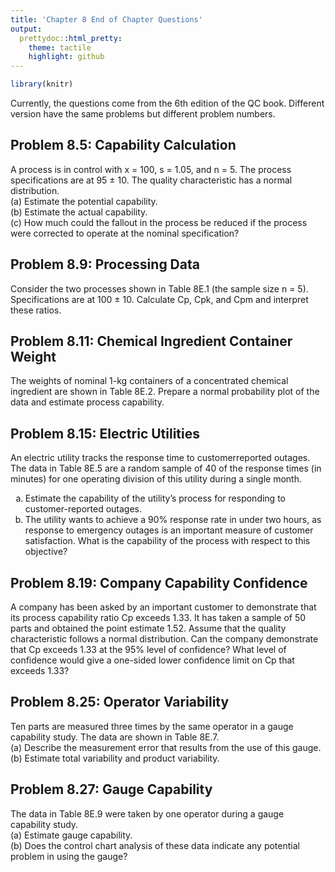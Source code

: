 ```yaml
---
title: 'Chapter 8 End of Chapter Questions'
output:
  prettydoc::html_pretty:
    theme: tactile
    highlight: github
---
```



```r
library(knitr)
```

Currently, the questions come from the 6th edition of the QC book. Different version have the same problems but different problem numbers.  

## Problem 8.5: Capability Calculation

A process is in control with x = 100, s = 1.05, and n = 5. The process specifications are at 95 ± 10. The quality characteristic has a normal distribution.  
(a) Estimate the potential capability.  
(b) Estimate the actual capability.  
(c) How much could the fallout in the process be reduced if the process were corrected to operate at the nominal specification?  


  
## Problem 8.9: Processing Data
  
  
Consider the two processes shown in Table 8E.1 (the
sample size n = 5). Specifications are at 100 ± 10. Calculate Cp, Cpk, and Cpm and interpret these ratios.  


  
## Problem 8.11: Chemical Ingredient Container Weight
  
The weights of nominal 1-kg containers of a concentrated chemical ingredient are shown in Table 8E.2. Prepare a normal probability plot of the data and estimate process capability.

  
  
## Problem 8.15: Electric Utilities

An electric utility tracks the response time to customerreported outages. The data in Table 8E.5 are a random sample of 40 of the response times (in minutes) for one operating division of this utility during a single month.  
  
(a) Estimate the capability of the utility’s process for responding to customer-reported outages.  
(b) The utility wants to achieve a 90% response rate in under two hours, as response to emergency outages is an important measure of customer satisfaction. What is the capability of the process with respect to this objective?  


  
## Problem 8.19: Company Capability Confidence

  
  
A company has been asked by an important customer to demonstrate that its process capability ratio Cp exceeds 1.33. It has taken a sample of 50 parts and obtained the point estimate 1.52. Assume that the quality characteristic follows a normal distribution. Can the company demonstrate that Cp exceeds 1.33 at the 95% level of confidence? What level of confidence would give a one-sided lower confidence limit on Cp that exceeds 1.33?  
  
  
## Problem 8.25: Operator Variability
  
  
Ten parts are measured three times by the same operator in a gauge capability study. The data are shown in Table 8E.7.  
(a) Describe the measurement error that results from the use of this gauge.  
(b) Estimate total variability and product variability. 

  
## Problem 8.27: Gauge Capability
  
  
The data in Table 8E.9 were taken by one operator during a gauge capability study.  
(a) Estimate gauge capability.  
(b) Does the control chart analysis of these data indicate any potential problem in using the gauge?  
  

  


